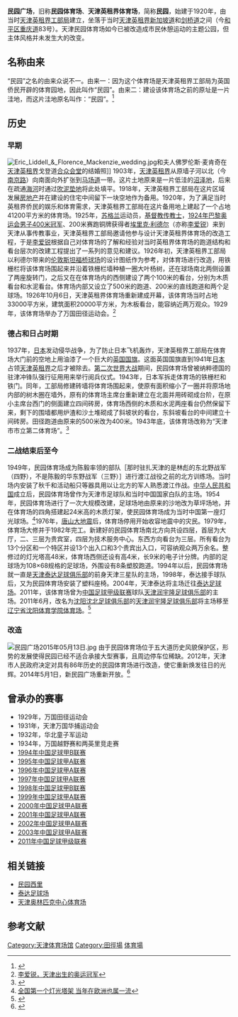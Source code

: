 {{Infobox Stadium
|stadium_name=民园体育场<br />Minyuan Stadium
|nick_name=民园
|full_name=天津市民园体育场
|logo=
|image=
|location=[[天津市|天津市]][[和平区_(天津市)|和平区]][[重庆道|重庆道]]83号
|coordinates=
|broke_ground=
|built=1926年
|opened=1926年10月6日
|renovated=
|expanded=
|closed=
|demolished=2012年6月23日
|owner=[[天津市人民政府|天津市人民政府]]
|operator=[[天津市体育局|天津市体育局]]
|surface=草地
|architect=
|project_manager=
|construction_cost=
|structural engineer=
|services engineer=
|general_contractor=
|main_contractors=
|former_name=天津英租界体育场
|seating_capacity=2万
}}

'''民园广场'''，旧称'''民园体育场'''、'''天津英租界体育场'''，简称'''民园'''，始建于1920年，由当时[[天津英租界|天津英租界]][[工部局|工部局]]建立，坐落于当时[[天津英租界|天津英租界]][[大理道|新加坡道]]和[[重庆道|剑桥道]]之间（今[[和平区_(天津市)|和平区]][[重庆道|重庆道]]83号）。天津民园体育场如今已被改造成市民休憩运动的主题公园，但主体风格并未发生大的改变。

== 名称由来 ==
“民园”之名的由来众说不一。由来一：因为这个体育场是天津英租界工部局为英国侨民开辟的体育园地，因此叫作“民园”。由来二：建设该体育场之前的原址是一片洼地，而这片洼地原名叫作：“民园”。<ref>{{cite news|title=天津民园体育场今朝八十岁 风风雨雨往事何其多|url=http://sports.sina.com.cn/o/p/2005-08-09/23231710994.shtml|accessdate=2015-05-14|agency=城市快报|date=2005-08-09|archive-date=2015-05-18|archive-url=https://web.archive.org/web/20150518090835/http://sports.sina.com.cn/o/p/2005-08-09/23231710994.shtml|dead-url=no}}</ref>

== 历史 ==
=== 早期 ===
[[File:Eric_Liddell_&_Florence_Mackenzie_wedding.jpg|thumb]]和夫人佛罗伦斯·麦肯奇在[[天津英租界|天津英租界]]戈登道[[合众会堂|合众会堂]]的结婚照]]
1903年，[[天津英租界|天津英租界]]从原墙子河以北（今[[南京路_(天津)|南京路]]）向南面向外扩张到[[马场道|马场道]]一带。这片土地原来是一片低洼的[[沼泽地|沼泽地]]，后来在疏通[[海河|海河]]时通过[[吹泥垫地|吹泥垫地]]将此处填平。1918年，天津英租界工部局在这片区域发展[[房地产|房地产]]并在建设的住宅中间留下一块空地作为备用。1920年，为了满足当时英租界侨民的娱乐和体育需求，天津英租界工部局在这片备用地上建起了一个占地41200平方米的体育场。1925年，[[苏格兰|苏格兰]]运动员，[[基督教|基督教]][[传教士|传教士]]，[[1924年夏季奥林匹克运动会|1924年巴黎奥运会]][[奥林匹克运动会男子田径奖牌得主列表|男子400米冠军]]、200米赛跑铜牌获得者[[埃里克·利德尔|埃里克·利德尔]]（亦称[[李爱锐|李爱锐]]）来到天津从事传教事业，天津英租界工部局邀请他参与设计天津英租界体育场的改造工程，于是[[李爱锐|李爱锐]]根据自己对体育场的了解和经验对当时英租界体育场的跑道结构和看台层次的改建工程提出了一系列的意见和建议。1926年初，天津英租界工部局以利德尔带来的[[伦敦|伦敦]][[斯坦福桥球场|斯坦福桥球场]]的设计图纸作为参考，对体育场进行改造，用铁栅栏将该体育场围起来并沿着铁栅栏墙种植一圈大叶杨树，还在球场南北两侧设置了两座旋转门，之后又在在体育场内的西侧建设了两个100米的看台，分别为木质看台和水泥看台。体育场内部又设立了500米的跑道、200米的直线跑道和两个足球场。1926年10月6日，天津英租界体育场重新建成开幕，该体育场当时占地33000平方米，建筑面积20000平方米，为木板看台，能容纳近两万观众。1929年，该体育场举办了万国田径运动会。<ref>[http://www.jwb.com.cn/jwb/html/2008-07/23/content_172352.htm 李爱锐，天津出生的奥运冠军]{{dead link|date=2018年1月 |bot=InternetArchiveBot |fix-attempted=yes }}</ref>

=== 德占和日占时期 ===
1937年，[[日本|日本]]发动侵华战争，为了防止日本飞机轰炸，天津英租界工部局在体育场大门前的空地上用油漆了一个巨大的[[英国国旗|英国国旗]]。这面英国国旗直到1941年[[日本|日本]]占领[[天津英租界|天津英租界]]之后才被除去。[[第二次世界大战|第二次世界大战]]期间，民园体育场曾被纳粹德国的驻津冲锋队强行征用用来举行阅兵仪式。1943年，日本军拆走体育场的铁栅栏和铁门。同年，工部局修建砖墙将体育场围起来，使原有面积缩小了一圈并将原场地内部的树木圈在墙外，原有的体育场主席台重新建立在北面并用砖砌成台阶，在原小主席台西门的侧面建立四间砖房，体育场西侧的木质和水泥两座看台仍然保留下来，剩下的围墙都用炉渣和沙土堆砌成了斜坡状的看台，东斜坡看台的中间建立十间砖房。田径跑道由原来的500米改为400米。1943年底，该体育场改称为“天津市市立第二体育场”。<ref>{{Cite web |url=http://sports.enorth.com.cn/system/2008/01/02/002588607.shtml |title=天津球迷精神圣地 民园体育场见证天津足球历史 |accessdate=2011-03-08 |archive-date=2011-05-21 |archive-url=https://web.archive.org/web/20110521195427/http://sports.enorth.com.cn/system/2008/01/02/002588607.shtml |dead-url=no }}</ref>

=== 二战结束后至今 ===
1949年，民园体育场成为陈毅率领的部队［那时驻扎天津的是林彪的东北野战军（四野），不是陈毅的华东野战军（三野）］进行渡江战役之前的北方训练场。当时场内安装了秋千和活动船只等器具用以让北方的军人熟悉渡江作战。[[中华人民共和国|中华人民共和国]]成立后，民园体育场曾作为天津市足球队和当时中国国家白队的主场。1954年，民园体育场进行了一次大规模改建，足球场地由原来的沙地改为草坪场地，并在体育场的四角搭建起24米高的木质灯架，使民园体育场成为当时中国第一座灯光球场。<ref>[http://epaper.tianjinwe.com/cskb/cskb/2007-06/14/content_772110.htm 全国第一个灯光塔架 当年在欧洲也属一流]{{Dead link|date=2018年8月 |bot=InternetArchiveBot |fix-attempted=yes }}</ref>1976年，[[唐山大地震|唐山大地震]]后，体育场停用开始收容地震中的灾民。1979年，体育场大修并于1982年完工。新建好的民园体育场南北方向共设四层，首层为大厅，二、三层为贵宾室，四层为技术服务中心。东西方向看台为三层。所有看台为13个分区和一个特区并设13个出入口和3个贵宾出入口，可容纳观众两万余名。整修过的灯光塔高48米，体育场西侧还设有高4米，长9米的电子计分牌。内部的足球场为108×68规格的足球场，外围设有8条塑胶跑道。1994年以后，民园体育场就一直是[[天津泰达足球俱乐部|天津泰达足球俱乐部]]的前身天津三星队的主场，1998年，泰达接手球队后，又为民园体育场安装了塑料座椅。2004年，天津泰达将主场迁往[[泰达足球场|泰达足球场]]。2011年，该体育场曾为[[中国足球甲级联赛|中国足球甲级联赛]]球队[[天津润宇隆足球俱乐部|天津润宇隆足球俱乐部]]的主场。2011年6月，改名为[[沈阳沈北足球俱乐部|沈阳沈北足球俱乐部]]的[[天津润宇隆足球俱乐部|天津润宇隆足球俱乐部]]将主场移至[[辽宁省|辽宁省]][[沈阳体育学院体育场|沈阳体育学院体育场]]。<ref>{{Cite web |url=http://sports.sina.com.cn/o/p/2005-08-09/23231710994.shtml |title=天津民园体育场今朝八十岁 风风雨雨往事何其多 |accessdate=2011-03-08 |archive-date=2015-05-18 |archive-url=https://web.archive.org/web/20150518090835/http://sports.sina.com.cn/o/p/2005-08-09/23231710994.shtml |dead-url=no }}</ref>

=== 改造 ===
[[File:民园广场2015年05月13日.jpg|thumb]]
由于民园体育场位于五大道历史风貌保护区，形势的发展使得民园已经不适合承接大型赛事，且周边停车位稀缺。2012年，天津市人民政府决定对具有86年历史的民园体育场进行改造，使它重新焕发往日的光辉。2014年5月1日，新民园广场重新开放。<ref>{{Cite web |url=http://travel.sina.com.cn/tj_tianjin_2690-xiangqing-gonglue/ |title=跟着世界杯玩转天津民园 球迷心中永远的圣殿 |accessdate=2014-06-24 |archive-date=2014-07-28 |archive-url=https://web.archive.org/web/20140728074335/http://travel.sina.com.cn/tj_tianjin_2690-xiangqing-gonglue/ |dead-url=no }}</ref>

== 曾承办的赛事 ==
*1929年，万国田径运动会
*1931年，天津万国华捕运动会
*1932年，华北童子军运动
*1934年，万国越野赛和两英里竞走赛
*[[1994年中国足球甲B联赛|1994年中国足球甲B联赛]]
*[[1995年中国足球甲A联赛|1995年中国足球甲A联赛]]
*[[1996年中国足球甲A联赛|1996年中国足球甲A联赛]]
*[[1997年中国足球甲A联赛|1997年中国足球甲A联赛]]
*[[1998年中国足球甲B联赛|1998年中国足球甲B联赛]]
*[[1999年中国足球甲A联赛|1999年中国足球甲A联赛]]
*[[2000年中国足球甲A联赛|2000年中国足球甲A联赛]]
*[[2001年中国足球甲A联赛|2001年中国足球甲A联赛]]
*[[2002年中国足球甲A联赛|2002年中国足球甲A联赛]]
*[[2003年中国足球甲A联赛|2003年中国足球甲A联赛]]
*[[2011年中国足球甲级联赛|2011年中国足球甲级联赛]]

==相关链接==
*[[民园西里|民园西里]]
*[[泰达足球场|泰达足球场]]
*[[天津奥林匹克中心体育场|天津奥林匹克中心体育场]]

==参考文献==
{{reflist}}

{{天津泰达足球俱乐部}}
{{天津市体育场馆}}

[[Category:天津体育场馆|Category:天津体育场馆]]
[[Category:田徑場|Category:田徑場]]
[[Category:天津泰达足球俱乐部|体育場]]